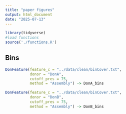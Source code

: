```yaml
---
title: "paper figures"
output: html_document
date: "2025-07-13"
---
```


```r

library(tidyverse)
#load functions
source('./functions.R')

```

## Bins

```r

DonFeature(feature_c = "../data/clean/binCover.txt",
           donor = "DonA",
           cutoff_pres = 75,
           method = "Assembly") -> DonA_bins

DonFeature(feature_c = "../data/clean/binCover.txt",
           donor = "DonB",
           cutoff_pres = 75,
           method = "Assembly") -> DonB_bins


```

